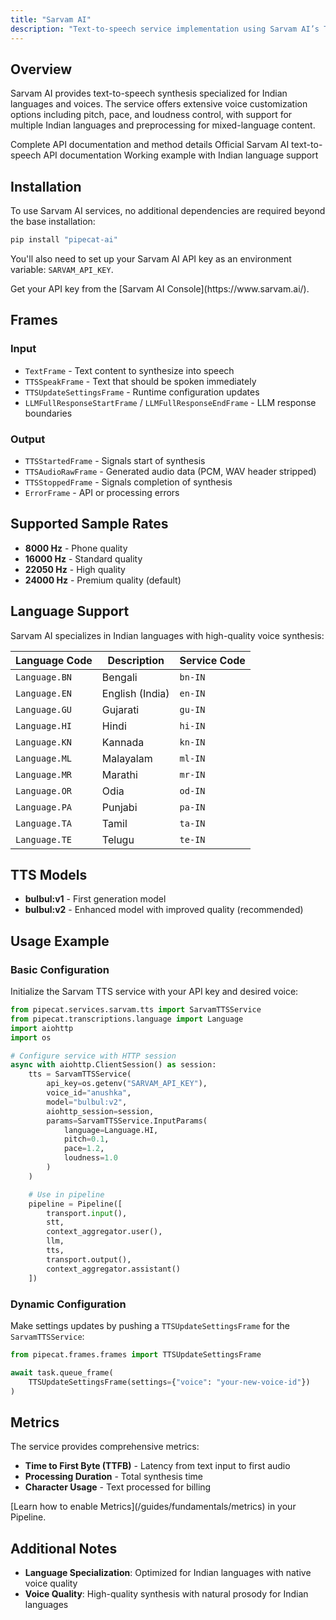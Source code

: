 ```yaml
---
title: "Sarvam AI"
description: "Text-to-speech service implementation using Sarvam AI’s TTS API"
---
```


## Overview

Sarvam AI provides text-to-speech synthesis specialized for Indian languages and voices. The service offers extensive voice customization options including pitch, pace, and loudness control, with support for multiple Indian languages and preprocessing for mixed-language content.

<CardGroup cols={3}>
  <Card
    title="API Reference"
    icon="code"
    href="https://reference-server.pipecat.ai/en/latest/api/pipecat.services.sarvam.tts.html"
  >
    Complete API documentation and method details
  </Card>
  <Card
    title="Sarvam AI Docs"
    icon="book"
    href="https://docs.sarvam.ai/api-reference-docs/text-to-speech/convert"
  >
    Official Sarvam AI text-to-speech API documentation
  </Card>
  <Card
    title="Example Code"
    icon="play"
    href="https://github.com/pipecat-ai/pipecat/blob/main/examples/foundational/07z-interruptible-sarvam.py"
  >
    Working example with Indian language support
  </Card>
</CardGroup>

## Installation

To use Sarvam AI services, no additional dependencies are required beyond the base installation:

```bash
pip install "pipecat-ai"
```

You'll also need to set up your Sarvam AI API key as an environment variable: `SARVAM_API_KEY`.

<Tip>
  Get your API key from the [Sarvam AI Console](https://www.sarvam.ai/).
</Tip>

## Frames

### Input

- `TextFrame` - Text content to synthesize into speech
- `TTSSpeakFrame` - Text that should be spoken immediately
- `TTSUpdateSettingsFrame` - Runtime configuration updates
- `LLMFullResponseStartFrame` / `LLMFullResponseEndFrame` - LLM response boundaries

### Output

- `TTSStartedFrame` - Signals start of synthesis
- `TTSAudioRawFrame` - Generated audio data (PCM, WAV header stripped)
- `TTSStoppedFrame` - Signals completion of synthesis
- `ErrorFrame` - API or processing errors

## Supported Sample Rates

- **8000 Hz** - Phone quality
- **16000 Hz** - Standard quality
- **22050 Hz** - High quality
- **24000 Hz** - Premium quality (default)

## Language Support

Sarvam AI specializes in Indian languages with high-quality voice synthesis:

| Language Code | Description     | Service Code |
| ------------- | --------------- | ------------ |
| `Language.BN` | Bengali         | `bn-IN`      |
| `Language.EN` | English (India) | `en-IN`      |
| `Language.GU` | Gujarati        | `gu-IN`      |
| `Language.HI` | Hindi           | `hi-IN`      |
| `Language.KN` | Kannada         | `kn-IN`      |
| `Language.ML` | Malayalam       | `ml-IN`      |
| `Language.MR` | Marathi         | `mr-IN`      |
| `Language.OR` | Odia            | `od-IN`      |
| `Language.PA` | Punjabi         | `pa-IN`      |
| `Language.TA` | Tamil           | `ta-IN`      |
| `Language.TE` | Telugu          | `te-IN`      |

## TTS Models

- **bulbul:v1** - First generation model
- **bulbul:v2** - Enhanced model with improved quality (recommended)

## Usage Example

### Basic Configuration

Initialize the Sarvam TTS service with your API key and desired voice:

```python
from pipecat.services.sarvam.tts import SarvamTTSService
from pipecat.transcriptions.language import Language
import aiohttp
import os

# Configure service with HTTP session
async with aiohttp.ClientSession() as session:
    tts = SarvamTTSService(
        api_key=os.getenv("SARVAM_API_KEY"),
        voice_id="anushka",
        model="bulbul:v2",
        aiohttp_session=session,
        params=SarvamTTSService.InputParams(
            language=Language.HI,
            pitch=0.1,
            pace=1.2,
            loudness=1.0
        )
    )

    # Use in pipeline
    pipeline = Pipeline([
        transport.input(),
        stt,
        context_aggregator.user(),
        llm,
        tts,
        transport.output(),
        context_aggregator.assistant()
    ])
```

### Dynamic Configuration

Make settings updates by pushing a `TTSUpdateSettingsFrame` for the `SarvamTTSService`:

```python
from pipecat.frames.frames import TTSUpdateSettingsFrame

await task.queue_frame(
    TTSUpdateSettingsFrame(settings={"voice": "your-new-voice-id"})
)
```

## Metrics

The service provides comprehensive metrics:

- **Time to First Byte (TTFB)** - Latency from text input to first audio
- **Processing Duration** - Total synthesis time
- **Character Usage** - Text processed for billing

<Info>
  [Learn how to enable Metrics](/guides/fundamentals/metrics) in your Pipeline.
</Info>

## Additional Notes

- **Language Specialization**: Optimized for Indian languages with native voice quality
- **Voice Quality**: High-quality synthesis with natural prosody for Indian languages
